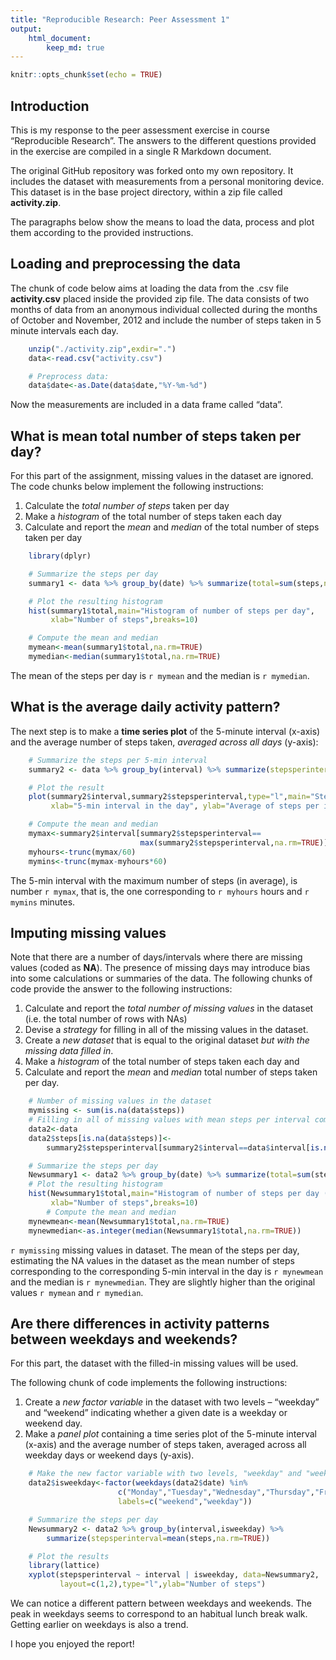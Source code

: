 ```yaml
---
title: "Reproducible Research: Peer Assessment 1"
output:
    html_document:
        keep_md: true
---
```


```r
knitr::opts_chunk$set(echo = TRUE)
```

## Introduction

This is my response to the peer assessment exercise in course "Reproducible Research". The answers to the different questions provided in the exercise are compiled in a single R Markdown document.

The original GitHub repository was forked onto my own repository. It includes the dataset with measurements from a personal monitoring device. This dataset is in the base project directory, within a zip file called **activity.zip**.

The paragraphs below show the means to load the data, process and plot them according to the provided instructions.

## Loading and preprocessing the data

The chunk of code below aims at loading the data from the .csv file **activity.csv** placed inside the provided zip file. The data consists of two months of data from an anonymous individual collected during the months of October and November, 2012 and include the number of steps taken in 5 minute intervals each day.

```r
    unzip("./activity.zip",exdir=".")
    data<-read.csv("activity.csv")

    # Preprocess data:
    data$date<-as.Date(data$date,"%Y-%m-%d")    

```

Now the measurements are included in a data frame called "data". 

## What is mean total number of steps taken per day?

For this part of the assignment, missing values in the dataset are ignored. The code chunks below implement the following instructions:

1. Calculate the *total number of steps* taken per day
2. Make a *histogram* of the total number of steps taken each day
3. Calculate and report the *mean* and *median* of the total number of steps taken per day

```r
    library(dplyr)

    # Summarize the steps per day
    summary1 <- data %>% group_by(date) %>% summarize(total=sum(steps,na.rm=TRUE))

    # Plot the resulting histogram
    hist(summary1$total,main="Histogram of number of steps per day",
         xlab="Number of steps",breaks=10)

    # Compute the mean and median
    mymean<-mean(summary1$total,na.rm=TRUE)
    mymedian<-median(summary1$total,na.rm=TRUE)
```

The mean of the steps per day is `r mymean` and the median is `r mymedian`.

## What is the average daily activity pattern?

The next step is to make a **time series plot** of the 5-minute interval (x-axis) and the average number of steps taken, *averaged across all days* (y-axis):

```r
    # Summarize the steps per 5-min interval
    summary2 <- data %>% group_by(interval) %>% summarize(stepsperinterval=mean(steps,na.rm=TRUE))

    # Plot the result
    plot(summary2$interval,summary2$stepsperinterval,type="l",main="Step pattern",
         xlab="5-min interval in the day", ylab="Average of steps per interval")

    # Compute the mean and median
    mymax<-summary2$interval[summary2$stepsperinterval==
                             max(summary2$stepsperinterval,na.rm=TRUE)]
    myhours<-trunc(mymax/60)
    mymins<-trunc(mymax-myhours*60)
```

The 5-min interval with the maximum number of steps (in average), is number `r mymax`, that is, the one corresponding to `r myhours` hours and `r mymins` minutes.

## Imputing missing values

Note that there are a number of days/intervals where there are missing values (coded as **NA**). The presence of missing days may introduce bias into some calculations or summaries of the data. The following chunks of code provide the answer to the following instructions:

1. Calculate and report the *total number of missing values* in the dataset (i.e. the total number of rows with NAs)
2. Devise a *strategy* for filling in all of the missing values in the dataset.
3. Create a *new dataset* that is equal to the original dataset *but with the missing data filled in*.
4. Make a *histogram* of the total number of steps taken each day and
5. Calculate and report the *mean* and *median* total number of steps taken per day.

```r
    # Number of missing values in the dataset
    mymissing <- sum(is.na(data$steps))
    # Filling in all of missing values with mean steps per interval computed before.
    data2<-data
    data2$steps[is.na(data$steps)]<-
        summary2$stepsperinterval[summary2$interval==data$interval[is.na(data$steps)]]

    # Summarize the steps per day
    Newsummary1 <- data2 %>% group_by(date) %>% summarize(total=sum(steps,na.rm=TRUE))
    # Plot the resulting histogram
    hist(Newsummary1$total,main="Histogram of number of steps per day (NA values=estimated)",
         xlab="Number of steps",breaks=10)
        # Compute the mean and median
    mynewmean<-mean(Newsummary1$total,na.rm=TRUE)
    mynewmedian<-as.integer(median(Newsummary1$total,na.rm=TRUE))

```

`r mymissing` missing values in dataset. The mean of the steps per day, estimating the NA values in the dataset as the mean number of steps corresponding to the corresponding 5-min interval in the day is `r mynewmean` and the median is `r mynewmedian`. They are slightly higher than the original values `r mymean` and `r mymedian`.

## Are there differences in activity patterns between weekdays and weekends?

For this part, the dataset with the filled-in missing values will be used.

The following chunk of code implements the following instructions:

1. Create a *new factor variable* in the dataset with two levels – “weekday” and “weekend” indicating whether a given date is a weekday or weekend day.
2. Make a *panel plot* containing a time series plot of the 5-minute interval (x-axis) and the average number of steps taken, averaged across all weekday days or weekend days (y-axis). 

```r
    # Make the new factor variable with two levels, "weekday" and "weekend"
    data2$isweekday<-factor(weekdays(data2$date) %in%
                        c("Monday","Tuesday","Wednesday","Thursday","Friday"),
                        labels=c("weekend","weekday"))

    # Summarize the steps per day
    Newsummary2 <- data2 %>% group_by(interval,isweekday) %>%
        summarize(stepsperinterval=mean(steps,na.rm=TRUE))

    # Plot the results
    library(lattice)
    xyplot(stepsperinterval ~ interval | isweekday, data=Newsummary2,
           layout=c(1,2),type="l",ylab="Number of steps")
```

We can notice a different pattern between weekdays and weekends. The peak in weekdays seems to correspond to an habitual lunch break walk. Getting earlier on weekdays is also a trend.

I hope you enjoyed the report!